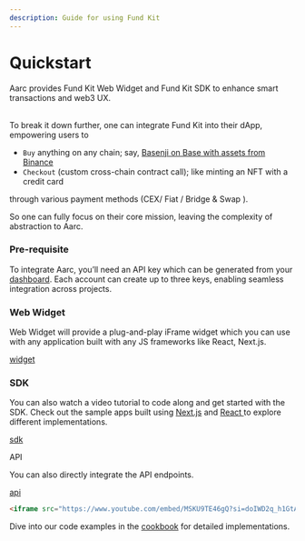 ```yaml
---
description: Guide for using Fund Kit
---
```


# &#x20;Quickstart

Aarc provides Fund Kit Web Widget and Fund Kit SDK to enhance smart transactions and web3 UX.

\
&#x20;To break it down further, one can integrate Fund Kit into their dApp, empowering users to

* `Buy` anything on any chain; say, [ Basenji on Base with assets from Binance](https://link.aarc.xyz/basenjibase)
* `Checkout` (custom cross-chain contract call); like minting an NFT with a credit card

through various payment methods (CEX/ Fiat / Bridge & Swap ).&#x20;

So one can fully focus on their core mission, leaving the complexity of abstraction to Aarc.

### Pre-requisite

To integrate Aarc, you’ll need an API key which can be generated from your [dashboard](https://dashboard.aarc.xyz/signup). Each account can create up to three keys, enabling seamless integration across projects.

### Web Widget

Web Widget will provide a plug-and-play iFrame widget which you can use with any application built with any JS frameworks like React, Next.js.&#x20;

[widget](widget/)

### SDK

You can also watch a video tutorial to code along and get started with the SDK. Check out the sample apps built using [Next.js](https://github.com/aarc-xyz/FDK-Widget-Next-JS.git) and [React ](https://github.com/aarc-xyz/aarc-react-widget-demo)to explore different implementations.

[sdk](sdk/)

API

You can also directly integrate the API endpoints.

[api](api/)

```html
<iframe src="https://www.youtube.com/embed/MSKU9TE46gQ?si=doIWD2q_h1GtA2qf"> </iframe>
```

Dive into our code examples in the [cookbook](cookbook/) for detailed implementations.
